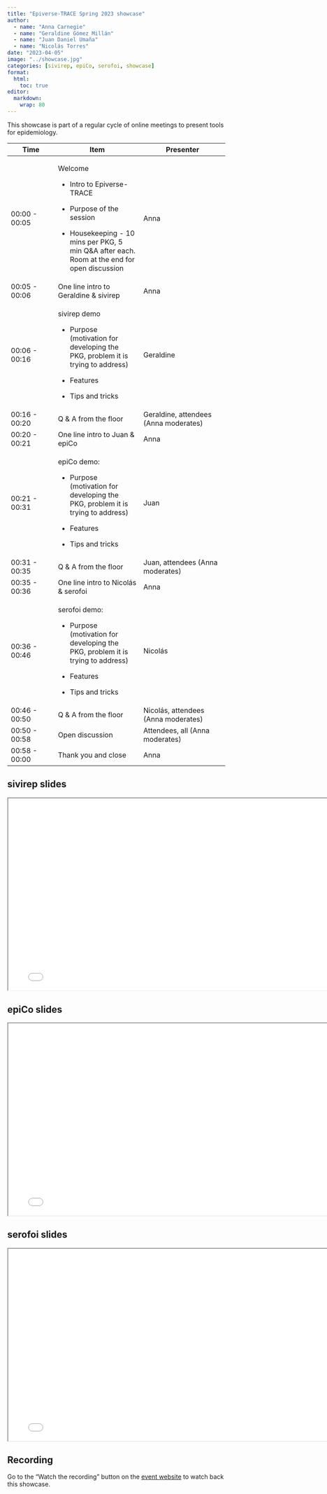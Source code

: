```yaml
---
title: "Epiverse-TRACE Spring 2023 showcase"
author: 
  - name: "Anna Carnegie"
  - name: "Geraldine Gómez Millán"
  - name: "Juan Daniel Umaña"
  - name: "Nicolás Torres"
date: "2023-04-05"
image: "../showcase.jpg"
categories: [sivirep, epiCo, serofoi, showcase]
format:
  html: 
    toc: true
editor: 
  markdown: 
    wrap: 80
---
```


This showcase is part of a regular cycle of online meetings to present tools for
epidemiology.

::: {.callout-note appearance="minimal"}

+----------------+-----------------------------+-----------------------------+
| Time           | Item                        | Presenter                   |
+================+=============================+=============================+
| 00:00 - 00:05  | Welcome                     | Anna                        |
|                |                             |                             |
|                | -   Intro to Epiverse-TRACE |                             |
|                |                             |                             |
|                | -   Purpose of the session  |                             |
|                |                             |                             |
|                | -   Housekeeping - 10 mins  |                             |
|                |     per PKG, 5 min Q&A      |                             |
|                |     after each. Room at the |                             |
|                |     end for open discussion |                             |
+----------------+-----------------------------+-----------------------------+
| 00:05 - 00:06  | One line intro to           | Anna                        |
|                | Geraldine & sivirep         |                             |
+----------------+-----------------------------+-----------------------------+
| 00:06 - 00:16  | sivirep demo                | Geraldine                   |
|                |                             |                             |
|                | -   Purpose (motivation for |                             |
|                |     developing the PKG,     |                             |
|                |     problem it is trying to |                             |
|                |     address)                |                             |
|                |                             |                             |
|                | -   Features                |                             |
|                |                             |                             |
|                | -   Tips and tricks         |                             |
+----------------+-----------------------------+-----------------------------+
| 00:16 - 00:20  | Q & A from the floor        | Geraldine, attendees (Anna  |
|                |                             | moderates)                  |
+----------------+-----------------------------+-----------------------------+
| 00:20 - 00:21  | One line intro to Juan &    | Anna                        |
|                | epiCo                       |                             |
+----------------+-----------------------------+-----------------------------+
| 00:21 - 00:31  | epiCo demo:                 | Juan                        |
|                |                             |                             |
|                | -   Purpose (motivation for |                             |
|                |     developing the PKG,     |                             |
|                |     problem it is trying to |                             |
|                |     address)                |                             |
|                |                             |                             |
|                | -   Features                |                             |
|                |                             |                             |
|                | -   Tips and tricks         |                             |
+----------------+-----------------------------+-----------------------------+
| 00:31 - 00:35  | Q & A from the floor        | Juan, attendees (Anna       |
|                |                             | moderates)                  |
+----------------+-----------------------------+-----------------------------+
| 00:35 - 00:36  | One line intro to           | Anna                        |
|                | Nicolás & serofoi           |                             |
+----------------+-----------------------------+-----------------------------+
| 00:36 - 00:46  | serofoi demo:               | Nicolás                     |
|                |                             |                             |
|                | -   Purpose (motivation for |                             |
|                |     developing the PKG,     |                             |
|                |     problem it is trying to |                             |
|                |     address)                |                             |
|                |                             |                             |
|                | -   Features                |                             |
|                |                             |                             |
|                | -   Tips and tricks         |                             |
+----------------+-----------------------------+-----------------------------+
| 00:46 - 00:50  | Q & A from the floor        | Nicolás, attendees (Anna    |
|                |                             | moderates)                  |
+----------------+-----------------------------+-----------------------------+
| 00:50 - 00:58  | Open discussion             | Attendees, all (Anna        |
|                |                             | moderates)                  |
+----------------+-----------------------------+-----------------------------+
| 00:58 - 00:00  | Thank you and close         | Anna                        |
+----------------+-----------------------------+-----------------------------+

:::

## sivirep slides

```{=html}
<iframe width="780" height="438.75" src="sivirep.pdf" title="sivirep slides showcase spring 2023"></iframe>
```

## epiCo slides

```{=html}
<iframe width="780" height="438.75" src="epiCo.pdf" title="epiCo slides showcase spring 2023"></iframe>
```

## serofoi slides

```{=html}
<iframe width="780" height="438.75" src="serofoi.pdf" title="serofoi slides showcase spring 2023"></iframe>
```

## Recording

Go to the "Watch the recording" button on the [event website](https://www.lshtm.ac.uk/newsevents/events/epiverse-trace-spring-2023-showcase) to watch back this showcase.
